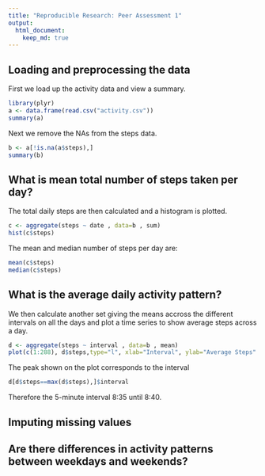 ```yaml
---
title: "Reproducible Research: Peer Assessment 1"
output: 
  html_document:
    keep_md: true
---
```



## Loading and preprocessing the data

First we load up the activity data and view a summary.

```r
library(plyr)
a <- data.frame(read.csv("activity.csv"))
summary(a)
```

Next we remove the NAs from the steps data.

```r
b <- a[!is.na(a$steps),]
summary(b)
```


## What is mean total number of steps taken per day?

The total daily steps are then calculated and a histogram is plotted.

```r
c <- aggregate(steps ~ date , data=b , sum)
hist(c$steps)
```

The mean and median number of steps per day are:

```r
mean(c$steps)
median(c$steps)
```

## What is the average daily activity pattern?

We then calculate another set giving the means accross the different intervals on all the days and plot a time series to show average steps across a day.

```r
d <- aggregate(steps ~ interval , data=b , mean)
plot(c(1:288), d$steps,type="l", xlab="Interval", ylab="Average Steps" )
```

The peak shown on the plot corresponds to the interval

```r
d[d$steps==max(d$steps),]$interval
```

Therefore the 5-minute interval 8:35 until 8:40.

## Imputing missing values



## Are there differences in activity patterns between weekdays and weekends?
